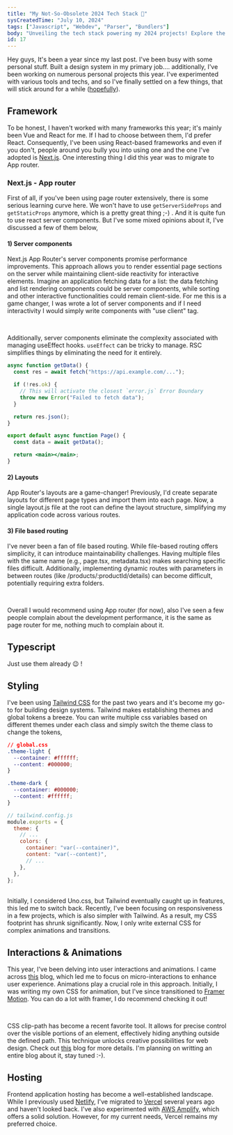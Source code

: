 ```yaml
---
title: "My Not-So-Obsolete 2024 Tech Stack 🔮"
sysCreatedTime: "July 10, 2024"
tags: ["Javascript", "Webdev", "Parser", "Bundlers"]
body: "Unveiling the tech stack powering my 2024 projects! Explore the tools I'm leveraging to build my apps."
id: 17
---
```


Hey guys, It's been a year since my last post. I've been busy with some personal stuff. Built a design system in my
primary job.... additionally, I've been working on numerous personal projects this year. I've
experimented with various tools and techs, and so I've finally settled on a few things, that will stick around for a while
([hopefully](https://nadh.in/blog/javascript-ecosystem-software-development-are-a-hot-mess/)).

## Framework

To be honest, I haven't worked with many frameworks this year; it's mainly been Vue and React for me. If I had to choose
between them, I'd prefer React. Consequently, I've been using React-based frameworks and even if you don't, people around you
bully you into using one and the one I've adopted is [Next.js](https://nextjs.org/). One interesting thing I did this year was to
migrate to App router.

### Next.js - App router

First of all, if you've been using page router extensively, there is some serious learning curve here. We won't have to use
`getServerSideProps` and `getStaticProps` anymore, which is a pretty great thing ;-) . And it is quite fun to use react
server components. But I've some mixed opinions about it, I've discussed a few of them below,

#### 1) Server components

Next.js App Router's server components promise performance improvements. This approach allows you to render essential page
sections on the server while maintaining client-side reactivity for interactive elements. Imagine an application fetching data
for a list: the data fetching and list rendering components could be server components, while sorting and other interactive
functionalities could remain client-side. For me this is a game changer, I was wrote a lot of server components and if I need
interactivity I would simply write components with "use client" tag.

<br />

Additionally, server components eliminate the complexity
associated with managing useEffect hooks. `useEffect` can be tricky to manage. RSC simplifies things by eliminating the need
for it entirely.

```jsx
async function getData() {
  const res = await fetch("https://api.example.com/...");

  if (!res.ok) {
    // This will activate the closest `error.js` Error Boundary
    throw new Error("Failed to fetch data");
  }

  return res.json();
}

export default async function Page() {
  const data = await getData();

  return <main></main>;
}
```

#### 2) Layouts

App Router's layouts are a game-changer! Previously, I'd create separate layouts for different page types and import
them into each page. Now, a single layout.js file at the root can define the layout structure, simplifying my application
code across various routes.

#### 3) File based routing

I've never been a fan of file based routing. While file-based routing offers simplicity, it can introduce maintainability
challenges. Having multiple files with the same name (e.g., page.tsx, metadata.tsx) makes searching specific files difficult.
Additionally, implementing dynamic routes with parameters in between routes (like /products/:productId/details) can become
difficult, potentially requiring extra folders.

<br />

Overall I would recommend using App router (for now), also I've seen a few people complain about the development
performance, it is the same as page router for me, nothing much to complain about it.

## Typescript

Just use them already 😉 !

## Styling

I've been using [Tailwind CSS](https://tailwindcss.com/) for the past two years and it's become my go-to for building
design systems. Tailwind makes establishing themes and global tokens a breeze. You can write multiple css variables based on
different themes under each class and simply switch the theme class to change the tokens,

```css
// global.css
.theme-light {
  --container: #ffffff;
  --content: #000000;
}

.theme-dark {
  --container: #000000;
  --content: #ffffff;
}
```

```js
// tailwind.config.js
module.exports = {
  theme: {
    // ...
    colors: {
      container: "var(--container)",
      content: "var(--content)",
      // ...
    },
  },
};
```

<br />
Initially, I considered Uno.css, but Tailwind eventually caught up in features, this
led me to switch back. Recently, I've been focusing on responsiveness in a few projects,
which is also simpler with Tailwind. As a result, my CSS footprint has shrunk significantly.
Now, I only write external CSS for complex animations and transitions.

## Interactions & Animations

This year, I've been delving into user interactions and animations. I came across [this](https://rauno.me/craft/interaction-design)
blog, which led me to focus on micro-interactions to enhance user experience. Animations play a crucial role in this approach.
Initially, I was writing my own CSS for animation, but I've since transitioned to [Framer Motion](https://www.framer.com/motion/).
You can do a lot with framer, I do recommend checking it out!

<br />

CSS clip-path has become a recent favorite tool. It allows for precise control over the visible portions of an element,
effectively hiding anything outside the defined path. This technique unlocks creative possibilities for web design.
Check out [this](https://css-tricks.com/animating-with-clip-path/) blog for more
details. I'm planning on writting an entire blog about it, stay tuned :-).

## Hosting

Frontend application hosting has become a well-established landscape. While I previously used [Netlify](https://www.netlify.com/),
I've migrated to [Vercel](https://vercel.com/home) several years ago and haven't looked back. I've also experimented with
[AWS Amplify](https://aws.amazon.com/amplify/), which offers a solid solution. However, for my current needs, Vercel remains my
preferred choice.

